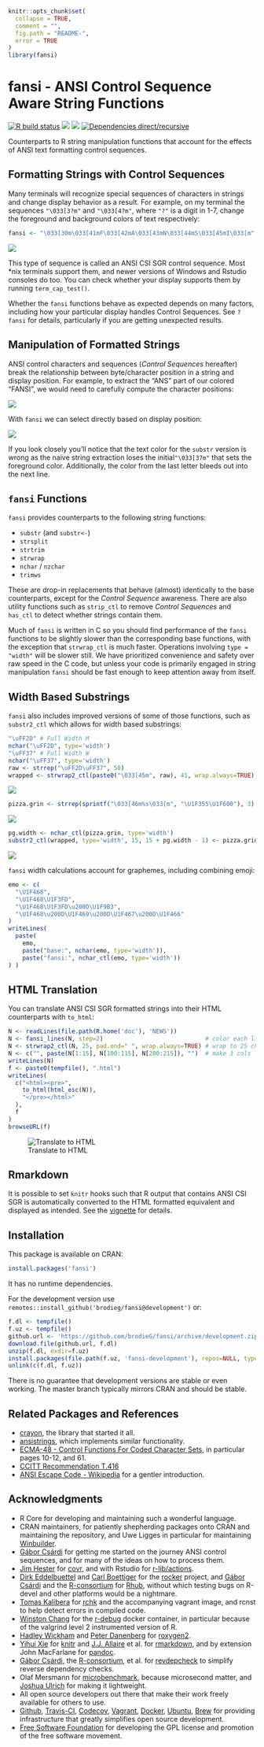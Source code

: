 <!-- README.md is generated from README.Rmd. Please edit that file
library(rmarkdown)
render('README.Rmd', output_format=md_document())
render('README.Rmd', output_format=html_document())
 -->
```r
knitr::opts_chunk$set(
  collapse = TRUE,
  comment = "",
  fig.path = "README-",
  error = TRUE
)
library(fansi)
```
# fansi - ANSI Control Sequence Aware String Functions

[![R build status](https://github.com/brodieG/fansi/workflows/R-CMD-check/badge.svg)](https://github.com/brodieG/fansi/actions)
[![](https://codecov.io/gh/brodieG/fansi/branch/master/graphs/badge.svg?branch=master)](https://codecov.io/github/brodieG/fansi?branch=master)
[![](http://www.r-pkg.org/badges/version/fansi)](https://cran.r-project.org/package=fansi)
[![Dependencies direct/recursive](https://tinyverse.netlify.app/badge/fansi)](https://tinyverse.netlify.app/)

Counterparts to R string manipulation functions that account for the effects of
ANSI text formatting control sequences.

## Formatting Strings with Control Sequences

Many terminals will recognize special sequences of characters in strings and
change display behavior as a result.  For example, on my terminal the sequences
`"\033[3?m"` and `"\033[4?m"`, where `"?"` is a digit in 1-7, change the
foreground and background colors of text respectively:
<!--
We tried to do everything using to_html, but github suppresses all html
-->

```r
fansi <- "\033[30m\033[41mF\033[42mA\033[43mN\033[44mS\033[45mI\033[m"
```
![](https://raw.githubusercontent.com/brodieG/fansi/readme/extra/images/fansi-1.png)

This type of sequence is called an ANSI CSI SGR control sequence.  Most &#42;nix
terminals support them, and newer versions of Windows and Rstudio consoles do
too.  You can check whether your display supports them by running
`term_cap_test()`.

Whether the `fansi` functions behave as expected depends on many factors,
including how your particular display handles Control Sequences.  See `?fansi`
for details, particularly if you are getting unexpected results.

## Manipulation of Formatted Strings

ANSI control characters and sequences (_Control Sequences_ hereafter) break the
relationship between byte/character position in a string and display position.
For example, to extract the "ANS" part of our colored "FANSI", we would need to
carefully compute the character positions:

![](https://raw.githubusercontent.com/brodieG/fansi/readme/extra/images/fansi-2.png)

With `fansi` we can select directly based on display position:

![](https://raw.githubusercontent.com/brodieG/fansi/readme/extra/images/fansi-3.png)

If you look closely you'll notice that the text color for the `substr` version
is wrong as the naive string extraction loses the initial`"\033[37m"` that sets
the foreground color.  Additionally, the color from the last letter bleeds out
into the next line.

## `fansi` Functions

`fansi` provides counterparts to the following string functions:

* `substr` (and `substr<-`)
* `strsplit`
* `strtrim`
* `strwrap`
* `nchar` / `nzchar`
* `trimws`

These are drop-in replacements that behave (almost) identically to the base
counterparts, except for the _Control Sequence_ awareness.  There are also
utility functions such as `strip_ctl` to remove _Control Sequences_ and
`has_ctl` to detect whether strings contain them.

Much of `fansi` is written in C so you should find performance of the `fansi`
functions to be slightly slower than the corresponding base functions, with the
exception that `strwrap_ctl` is much faster.  Operations involving `type =
"width"` will be slower still.  We have prioritized convenience and safety over
raw speed in the C code, but unless your code is primarily engaged in string
manipulation `fansi` should be fast enough to keep attention away from itself.

## Width Based Substrings

`fansi` also includes improved versions of some of those functions, such as
`substr2_ctl` which allows for width based substrings:

```r
"\uFF2D" # Full Width M
nchar("\uFF2D", type='width')
"\uFF37" # Full Width W
nchar("\uFF37", type='width')
raw <- strrep("\uFF2D\uFF37", 50)
wrapped <- strwrap2_ctl(paste0("\033[45m", raw), 41, wrap.always=TRUE)
```
![](https://raw.githubusercontent.com/brodieG/fansi/readme/extra/images/wrapped-1.png)

```r
pizza.grin <- strrep(sprintf("\033[46m%s\033[m", "\U1F355\U1F600"), 3)
```
![](https://raw.githubusercontent.com/brodieG/fansi/readme/extra/images/pizza-grin.png)
```r
pg.width <- nchar_ctl(pizza.grin, type='width')
substr2_ctl(wrapped, type='width', 15, 15 + pg.width - 1) <- pizza.grin
```
![](https://raw.githubusercontent.com/brodieG/fansi/readme/extra/images/wrapped-2.png)

`fansi` width calculations account for graphemes, including combining emoji:

```r
emo <- c(
  "\U1F468",
  "\U1F468\U1F3FD",
  "\U1F468\U1F3FD\u200D\U1F9B3",
  "\U1F468\u200D\U1F469\u200D\U1F467\u200D\U1F466"
)
writeLines(
  paste(
    emo,
    paste("base:", nchar(emo, type='width')),
    paste("fansi:", nchar_ctl(emo, type='width'))
) )
```

## HTML Translation

You can translate ANSI CSI SGR formatted strings into their HTML counterparts
with `to_html`:

```r
N <- readLines(file.path(R.home('doc'), 'NEWS'))
N <- fansi_lines(N, step=2)                             # color each line
N <- strwrap2_ctl(N, 25, pad.end=" ", wrap.always=TRUE) # wrap to 25 chrs
N <- c("", paste(N[1:15], N[100:115], N[200:215]), "")  # make 3 cols
writeLines(N)
f <- paste0(tempfile(), ".html")
writeLines(
  c("<html><pre>",
    to_html(html_esc(N)),
    "</pre></html>"
  ),
  f
)
browseURL(f)
```
![Translate to HTML](https://raw.githubusercontent.com/brodieG/fansi/readme/extra/images/sgr_to_html.png)

## Rmarkdown

It is possible to set `knitr` hooks such that R output that contains ANSI CSI
SGR is automatically converted to the HTML formatted equivalent and displayed as
intended.  See the
[vignette](https://htmlpreview.github.io/?https://raw.githubusercontent.com/brodieG/fansi/readme/doc/sgr-in-rmd.html)
for details.

## Installation

This package is available on CRAN:

```r
install.packages('fansi')
```

It has no runtime dependencies.

For the development version use
`remotes::install_github('brodieg/fansi@development')` or:

```r
f.dl <- tempfile()
f.uz <- tempfile()
github.url <- 'https://github.com/brodieG/fansi/archive/development.zip'
download.file(github.url, f.dl)
unzip(f.dl, exdir=f.uz)
install.packages(file.path(f.uz, 'fansi-development'), repos=NULL, type='source')
unlink(c(f.dl, f.uz))
```

There is no guarantee that development versions are stable or even working.  The
master branch typically mirrors CRAN and should be stable.

## Related Packages and References

* [crayon](https://github.com/r-lib/crayon), the library that started it all.
* [ansistrings](https://github.com/r-lib/ansistrings/), which implements similar
  functionality.
* [ECMA-48 - Control Functions For Coded Character
  Sets](https://www.ecma-international.org/publications-and-standards/standards/ecma-48/),
  in particular pages 10-12, and 61.
* [CCITT Recommendation T.416](https://www.itu.int/rec/dologin_pub.asp?lang=e&id=T-REC-T.416-199303-I!!PDF-E&type=items)
* [ANSI Escape Code - Wikipedia](https://en.wikipedia.org/wiki/ANSI_escape_code)
  for a gentler introduction.

## Acknowledgments

* R Core for developing and maintaining such a wonderful language.
* CRAN maintainers, for patiently shepherding packages onto CRAN and maintaining
  the repository, and Uwe Ligges in particular for maintaining
  [Winbuilder](https://win-builder.r-project.org/).
* [Gábor Csárdi](https://github.com/gaborcsardi) for getting me started on the
  journey ANSI control sequences, and for many of the ideas on how to process
  them.
* [Jim Hester](https://github.com/jimhester) for
  [covr](https://cran.r-project.org/package=covr), and with Rstudio for
  [r-lib/actions](https://github.com/r-lib/actions).
* [Dirk Eddelbuettel](https://github.com/eddelbuettel) and [Carl
  Boettiger](https://github.com/cboettig) for the
  [rocker](https://github.com/rocker-org/rocker) project, and [Gábor
  Csárdi](https://github.com/gaborcsardi) and the
  [R-consortium](https://www.r-consortium.org/) for
  [Rhub](https://github.com/r-hub), without which testing bugs on R-devel and
  other platforms would be a nightmare.
* [Tomas Kalibera](https://github.com/kalibera) for
  [rchk](https://github.com/kalibera/rchk) and the accompanying vagrant image,
  and rcnst to help detect errors in compiled code.
* [Winston Chang](https://github.com/wch) for the
  [r-debug](https://hub.docker.com/r/wch1/r-debug/) docker container, in
  particular because of the valgrind level 2 instrumented version of R.
* [Hadley Wickham](https://github.com/hadley/) and [Peter
  Danenberg](https://github.com/klutometis) for
  [roxygen2](https://cran.r-project.org/package=roxygen2).
* [Yihui Xie](https://github.com/yihui) for
  [knitr](https://cran.r-project.org/package=knitr) and  [J.J.
  Allaire](https://github.com/jjallaire) et al. for
  [rmarkdown](https://cran.r-project.org/package=rmarkdown), and by extension
  John MacFarlane for [pandoc](https://pandoc.org/).
* [Gábor Csárdi](https://github.com/gaborcsardi), the
  [R-consortium](https://www.r-consortium.org/), et al. for
  [revdepcheck](https://github.com/r-lib/revdepcheck) to simplify reverse
  dependency checks.
* Olaf Mersmann for
  [microbenchmark](https://cran.r-project.org/package=microbenchmark), because
  microsecond matter, and [Joshua Ulrich](https://github.com/joshuaulrich) for
  making it lightweight.
* All open source developers out there that make their work freely available
  for others to use.
* [Github](https://github.com/), [Travis-CI](https://travis-ci.org/),
  [Codecov](https://about.codecov.io/), [Vagrant](https://www.vagrantup.com/),
  [Docker](https://www.docker.com/), [Ubuntu](https://ubuntu.com/),
  [Brew](https://brew.sh/) for providing infrastructure that greatly simplifies
  open source development.
* [Free Software Foundation](https://www.fsf.org/) for developing the GPL
  license and promotion of the free software movement.

